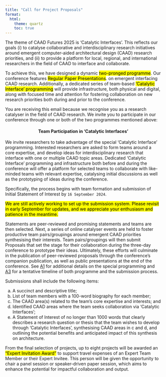 ```yaml
---
title: "Call for Project Proposals"
format:
  html:
    theme: quartz
    toc: true
---
```



The theme of CAAD Futures 2025 is 'Catalytic Interfaces’. This reflects our goals (i) to catalyse collaborative and interdisciplinary research initiatives around emergent computer-aided architectural design (CAAD) research priorities, and (ii) to provide a platform for local, regional, and international researchers in the field of CAAD to interface and collaborate. 
 
To achieve this, we have designed a dynamic <mark>two-pronged programme</mark>. Our conference features <mark>Regular Paper Presentations</mark>. on emergent interfacing CAAD research. Additionally, a dedicated series of team-based <mark>'Catalytic Interface' programming</mark> will provide infrastructure, both physical and digital, along with focused time and attention for fostering collaboration on new research priorities both during and prior to the conference. 
 
You are receiving this email because we recognise you as a research catalyser in the field of CAAD research. We invite you to participate in our conference through one or both of the two programmes mentioned above: 
 

<h4 style="text-align: center;">Team Participation in 'Catalytic Interfaces'</h4>
 
We invite researchers to take advantage of the special ‘Catalytic Interface’ programming.  Interested researchers are asked to form teams around a core expertise, and develop ideas for interdisciplinary research that interface with one or multiple CAAD topic areas.  Dedicated ‘Catalytic Interface’ programming and infrastructure both before and during the conference will offer a platform for selected teams to collaborate with like-minded teams with relevant expertise, catalysing initial discussions as well as the prototyping of ideas during the conference.   
 
Specifically, the process begins with team formation and submission of Initial Statement of Interest by `16 September 2024`.   

<mark>We are still actively working to set up the submission system. Please revisit in early September for updates, and we appreciate your enthusiasm and patience in the meantime.</mark>
 
Statements are peer-reviewed and promising statements and teams are then selected.  Next, a series of online catalyser events are held to foster productive team pairs/groupings around emergent CAAD priorities synthesising their interests.  Team pairs/groupings will then submit Proposals that set the stage for their collaboration during the three-day conference to prototype their ideas. Ultimately, these efforts will culminate in the publication of peer-reviewed proposals through the conference’s companion publication, as well as public presentations at the end of the conference.  See [A1](conference_theme.qmd) for additional details on the special programming and [A3](20240809_Timeline_WIP.pdf) for a tentative timeline of both programme and the submission process. 
 
Submissions shall include the following items: 

a. A succinct and descriptive title;  
b. List of team members with a 100-word biography for each member; 
c. The CAAD area(s) related to the team’s core expertise and interests; and  
d. Identified CAAD areas where the team seeks collaboration via ‘Catalytic Interfaces’; 
e. A Statement of Interest of no longer than 1000 words that clearly describes a research question or thesis that the team wishes to develop through ‘Catalytic Interfaces’, synthesising CAAD areas in c and d, and outlining the potential benefits and anticipated impact of this synthesis on architecture. 

From the final selection of projects, up to eight projects will be awarded an <mark>“Expert Invitation Award”</mark> to support travel expenses of an Expert Team Member or their Expert Invitee. This person will be given the opportunity to chair a panel session or speaker-driven paper session, which aims to enhance the potential for impactful collaboration and output.


